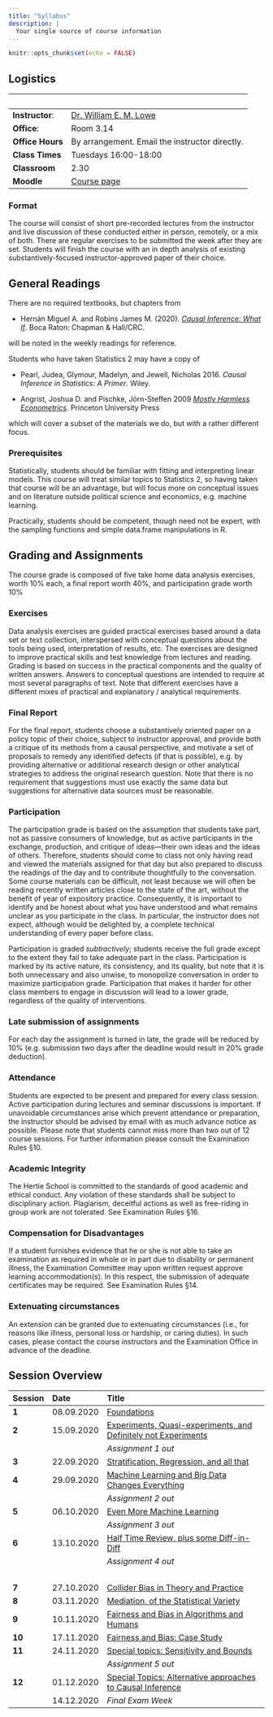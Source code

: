 ```yaml
---
title: "Syllabus"
description: |
  Your single source of course information
---
```


```r
knitr::opts_chunk$set(echo = FALSE)
```

## Logistics

&nbsp;
------------------------------ ------------------------------- 
**Instructor**:                [Dr. William E. M. Lowe](mailto:lowe@hertie-school.org)
**Office**:                    Room 3.14
**Office Hours**               By arrangement. Email the instructor directly.
**Class Times**                Tuesdays 16:00-18:00
**Classroom**                  2.30
**Moodle**                     [Course page](https://moodle.hertie-school.org/course/view.php?id=2499)
---------------------------------------------------------------

### Format

The course will consist of short pre-recorded lectures from the instructor and live discussion of these conducted either in person, remotely, or a mix of both. There are regular exercises to be submitted the week after they are set. Students will finish the course with an in depth analysis of existing substantively-focused 
instructor-approved paper of their choice.

## General Readings

There are no required textbooks, but chapters from 

-  Hernán Miguel A. and  Robins James M. (2020). [*Causal Inference: What If*](https://www.hsph.harvard.edu/miguel-hernan/causal-inference-book/). Boca Raton: Chapman & Hall/CRC.

will be noted in the weekly readings for reference. 

Students who have taken Statistics 2 may have a copy of

- Pearl, Judea, Glymour, Madelyn, and Jewell, Nicholas 2016. *Causal Inference in Statistics: A Primer*. Wiley.

- Angrist, Joshua D. and Pischke, Jörn-Steffen 2009 [*Mostly Harmless Econometrics*](http://widgets.ebscohost.com/prod/customlink/hanapi/hanapi.php?profile=4dfs1q6ik%2BHI6trd2JLhy6XO1eGS3NLlldzU0trT4ZLZ19elxNzcp6jHspXmyNipz6WP&DestinationURL=http%3a%2f%2fsearch.ebscohost.com%2flogin.aspx%3fdirect%3dtrue%26db%3dnlebk%26AN%3d329761%26site%3deds-live). Princeton University Press

which will cover a subset of the materials we do, but with a rather different focus.

### Prerequisites

Statistically, students should be familiar with fitting and interpreting linear models. This course will treat similar topics to Statistics 2, so having taken that course will be an advantage, but will focus more on conceptual issues and on literature outside political science and economics, e.g. machine learning.

Practically, students should be competent, though need not be expert, with the sampling functions and simple data.frame manipulations in R.

## Grading and Assignments

The course grade is composed of five take home data analysis exercises, worth 10% each, a 
final report worth 40%, and participation grade worth 10%

### Exercises

Data analysis exercises are guided practical exercises based around a data set or text collection, interspersed with conceptual questions about the tools being used, interpretation of results, etc. The exercises are designed to improve practical skills and test knowledge from lectures and reading. Grading is based on success in the practical components and the quality of written answers. Answers to conceptual questions are intended to require at most several paragraphs of text. Note that different exercises have a different mixes of practical and explanatory / analytical requirements.

### Final Report

For the final report, students choose a substantively oriented paper on a policy topic of their choice, subject to instructor approval, and provide both a critique of its methods from a causal perspective, and motivate a set of proposals to remedy any identified defects (if that is possible), e.g. by providing alternative or additional research design or other analytical strategies to address the original research question. Note that there is no requirement that suggestions must use exactly the same data but suggestions for alternative data sources must be reasonable.
 
### Participation 
 
The participation grade is based on the assumption that students take part, not as passive consumers of knowledge, but as active participants in the exchange, production, and critique of ideas—their own ideas and the ideas of others. Therefore, students should come to class not only having read and viewed the materials assigned for that day but also prepared to discuss the readings of the day and to contribute thoughtfully to the conversation. Some course materials can be difficult, not least because we will often be reading recently written articles close to the state of the art, without the benefit of year of expository practice. Consequently, it is important to identify and be honest about what you have understood and what remains unclear as you participate in the class. In particular, the instructor does not expect, although would be delighted by, a complete technical understanding of every paper before class.

Participation is graded *subtractively*; students receive the full grade except to the extent they fail to take adequate part in the class.  Participation is marked by its active nature, its consistency, and its quality, but note that it is both unnecessary and also unwise, to monopolize conversation in order to maximize participation grade. Participation that makes it harder for other class members to engage in discussion will lead to a lower grade, regardless of the quality of interventions.

### Late submission of assignments

For each day the assignment is turned in late, the grade will be reduced by 10% (e.g. submission two days after the deadline would result in 20% grade deduction).

### Attendance

Students are expected to be present and prepared for every class session. Active participation during lectures and seminar discussions is important. If unavoidable circumstances arise which prevent attendance or preparation, the instructor should be advised by email with as much advance notice as possible. Please note that students cannot miss more than two out of 12 course sessions. For further information please consult the Examination Rules §10.

### Academic Integrity

The Hertie School is committed to the standards of good academic and ethical conduct. Any violation of these standards shall be subject to disciplinary action. Plagiarism, deceitful actions as well as free-riding in group work are not tolerated. See Examination Rules §16.

### Compensation for Disadvantages

If a student furnishes evidence that he or she is not able to take an examination as required in whole or in part due to disability or permanent illness, the Examination Committee may upon written request approve learning accommodation(s). In this respect, the submission of adequate certificates may be required. See Examination Rules §14.

### Extenuating circumstances 

An extension can be granted due to extenuating circumstances (i.e., for reasons like illness, personal loss or hardship, or caring duties). In such cases, please contact the course instructors and the Examination Office in advance of the deadline.

## Session Overview 

Session  Date        Title 
-------- ----------- --------------------------------------------
**1**    08.09.2020  [Foundations](week01.html)
**2**    15.09.2020  [Experiments, Quasi-experiments, and Definitely not Experiments](week02.html)
                     *Assignment 1 out*
**3**    22.09.2020  [Stratification, Regression, and all that](week03.html)
**4**    29.09.2020  [Machine Learning and Big Data Changes Everything](week04.html)
                     *Assignment 2 out*
**5**    06.10.2020  [Even More Machine Learning](week05.html)
                     *Assignment 3 out*
**6**    13.10.2020  [Half Time Review, plus some Diff-in-Diff](week06.html)
                     *Assignment 4 out*
                     &nbsp;
**7**    27.10.2020  [Collider Bias in Theory and Practice](week07.html)
**8**    03.11.2020  [Mediation, of the Statistical Variety](week08.html)
**9**    10.11.2020  [Fairness and Bias in Algorithms and Humans](week09.html)
**10**   17.11.2020  [Fairness and Bias: Case Study](week10.html)
**11**   24.11.2020  [Special topics: Sensitivity and Bounds](week11.html)
                     *Assignment 5 out*
**12**   01.12.2020  [Special Topics: Alternative approaches to Causal Inference](week12.html)
         14.12.2020  *Final Exam Week*
-------------------------------------------------------------------


